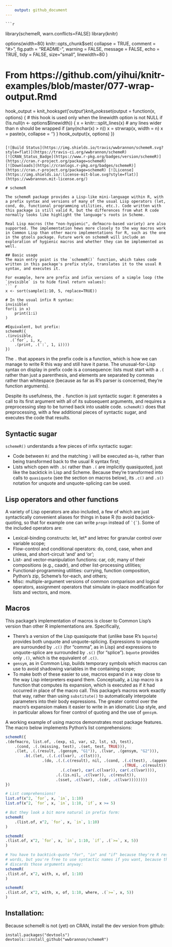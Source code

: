 ```yaml
---
    output: github_document
---
```


<!-- README.md is generated from README.Rmd. Please edit that file -->

    ```r
library(schemeR, warn.conflicts=FALSE)
library(knitr)

options(width=80)
knitr::opts_chunk$set(
    collapse = TRUE,
    comment = "#>",
    fig.path = "README-",
    warning = FALSE,
    message = FALSE,
    echo = TRUE,
    tidy = FALSE,
    size="small",
    linewidth=80
)

# From https://github.com/yihui/knitr-examples/blob/master/077-wrap-output.Rmd
hook_output = knit_hooks$get('output')
knit_hooks$set(output = function(x, options) {
    # this hook is used only when the linewidth option is not NULL
    if (!is.null(n <- options$linewidth)) {
        x = knitr:::split_lines(x)
        # any lines wider than n should be wrapped
        if (any(nchar(x) > n)) x = strwrap(x, width = n)
        x = paste(x, collapse = '\n')
    }
    hook_output(x, options)
})
```

[![Build Status](https://img.shields.io/travis/wwbrannon/schemeR.svg?style=flat)](https://travis-ci.org/wwbrannon/schemeR)
[![CRAN_Status_Badge](https://www.r-pkg.org/badges/version/schemeR)](https://cran.r-project.org/package=schemeR)
[![Downloads](https://cranlogs.r-pkg.org/badges/schemeR)](https://cran.r-project.org/package=schemeR) [![License](https://img.shields.io/:license-mit-blue.svg?style=flat)](https://wwbrannon.mit-license.org/)

# schemeR

The schemeR package provides a Lisp-like mini-language within R, with a prefix syntax and versions of many of the usual Lisp operators (let, cond, do, functional programming utilities, etc.). Code written with this package is still valid R, but the differences from what R code normally looks like highlight the language's roots in Scheme.

Real Lisp macros (the "non-hygienic", defmacro-based variety) are also supported. The implementation hews more closely to the way macros work in Common Lisp than other macro implementations for R, such as the one in the gtools package. Future work on schemeR will include an exploration of hygienic macros and whether they can be implemented as well.

## Basic usage
The main entry point is the `schemeR()` function, which takes code written in this package's prefix style, translates it to the usual R syntax, and executes it.

For example, here are prefix and infix versions of a simple loop (the `invisible` is to hide final return values):
``` r
x <- sort(sample(1:10, 5, replace=TRUE))

# In the usual infix R syntax:
invisible(
for(i in x)
    print(1:i)
)

#Equivalent, but prefix:
schemeR({
.(invisible,
  .(`for`, i, x,
    .(print, .(`:`, 1, i))))
})

```

The `.` that appears in the prefix code is a function, which is how we can manage to write R this way and still have it parse. The unusual-for-Lisp syntax on display in prefix code is a consequence: lists must start with a `.(` rather than just a parenthesis, and elements are separated by commas rather than whitespace (because as far as R's parser is concerned, they're function arguments).

Despite its usefulness, the `.` function is just syntactic sugar: it generates a call to its first argument with all of its subsequent arguments, and requires a preprocessing step to be turned back into usable code. `schemeR()` does that preprocessing, with a few additional pieces of syntactic sugar, and executes the code that results.

## Syntactic sugar
`schemeR()` understands a few pieces of infix syntactic sugar:

* Code between `R(` and the matching `)` will be executed as-is, rather than being transformed back to the usual R syntax first;
* Lists which open with `.b(` rather than `.(` are implicitly quasiquoted, just like the backtick in Lisp and Scheme. Because they're transformed into calls to `quasiquote` (see the section on macros below), its `.c()` and `.s()` notation for unquote and unquote-splicing can be used.

## Lisp operators and other functions
A variety of Lisp operators are also included, a few of which are just syntactically convenient aliases for things in base R (to avoid backtick-quoting, so that for example one can write `progn` instead of ``` `{` ```). Some of the included operators are:

* Lexical-binding constructs: let, let* and letrec for granular control over variable scope;
* Flow-control and conditional operators: do, cond, case, when and unless, and short-circuit 'and' and 'or';
* List- and vector-manipulation functions: car, cdr, many of their compositions (e.g., caadr), and other list-processing utilities;
* Functional-programming utilities: currying, function composition, Python's zip, Scheme's for-each, and others;
* Misc: multiple-argument versions of common comparison and logical operators, assignment operators that simulate in-place modification for lists and vectors, and more.

## Macros
This package's implementation of macros is closer to Common Lisp's version than other R implementations are. Specifically,

* There's a version of the Lisp quasiquote that (unlike base R's `bquote`) provides both unquote and unquote-splicing. Expressions to unquote are surrounded by `.c()` (for "comma", as in Lisp) and expressions to unquote-splice are surrounded by `.s()` (for "splice"). `bquote` provides only `.()`, which is the equivalent of `.c()`.
* `gensym`, as in Common Lisp, builds temporary symbols which macros can use to avoid shadowing variables in the containing scope;
* To make both of these easier to use, macros expand in a way close to the way Lisp interpreters expand them. Conceptually, a Lisp macro is a function that computes its expansion, which is executed as if it had occurred in place of the macro call. This package's macros work exactly that way, rather than using `substitute()` to automatically interpolate parameters into their body expressions. The greater control over the macro's expansion makes it easier to write in an idiomatic Lisp style, and in particular allows for finer control of quoting and the use of `gensym`.

A working example of using macros demonstrates most package features. The macro below implements Python's list comprehensions:
```r
schemeR({
.(defmacro, list.of, .(exp, s1, var, s2, lst, s3, test),
    .(cond, .(.(missing, test), .(set, test, TRUE))),
    .(let, .(.(result, .(gensym, "G1")), .(lvar, .(gensym, "G2"))),
        .b(.(let, .(.(.c(lvar), .c(lst))),
                .(do, .(.(.c(result), nil, .(cond, .(.c(test), .(append, .c(result), .c(exp))),
                                                   .(TRUE, .c(result)))),
                        .(.c(var), car(.c(lvar)), car(.c(lvar)))),
                      .(.(is.nil, .c(lvar)), .c(result)),
                      .(sset, .c(lvar), .(cdr, .c(lvar))))))))
})

# List comprehensions!
list.of(x^2, `for`, x, `in`, 1:10)
list.of(x^2, `for`, x, `in`, 1:10, `if`, x >= 5)

# But they look a bit more natural in prefix form:
schemeR(
    .(list.of, x^2, `for`, x, `in`, 1:10)
)

schemeR(
.(list.of, x^2, `for`, x, `in`, 1:10, `if`, .(`>=`, x, 5))
)

# You have to backtick-quote "for", "in" and "if" because they're R reserved
# words, but you're free to use syntactic names if you want, because the macro
# discards those arguments anyway:
schemeR(
.(list.of, x^2, with, x, of, 1:10)
)

schemeR(
.(list.of, x^2, with, x, of, 1:10, where, .(`>=`, x, 5))
)
```

## Installation:
Because schemeR is not (yet) on CRAN, install the dev version from github:
```
install.packages("devtools")
devtools::install_github("wwbrannon/schemeR")
```
